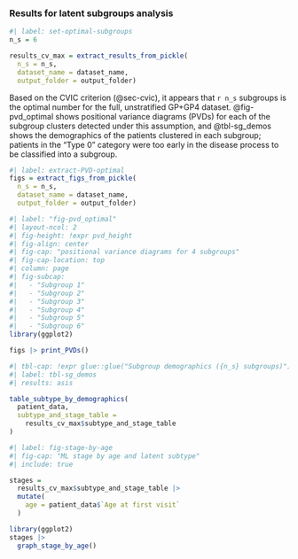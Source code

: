 ### Results for latent subgroups analysis {#sec-latent-subgroups .appendix}

```r
#| label: set-optimal-subgroups
n_s = 6

results_cv_max = extract_results_from_pickle(
  n_s = n_s,
  dataset_name = dataset_name,
  output_folder = output_folder)
```

Based on the CVIC criterion (@sec-cvic), it appears that `r n_s` subgroups is the optimal number for the full, unstratified GP+GP4 dataset.
@fig-pvd_optimal shows positional variance diagrams (PVDs) for each of the subgroup clusters detected under this assumption, and @tbl-sg_demos shows the demographics of the patients clustered in each subgroup; patients in the "Type 0" category were too early in the disease process to be classified into a subgroup.

```r
#| label: extract-PVD-optimal
figs = extract_figs_from_pickle(
  n_s = n_s,
  dataset_name = dataset_name,
  output_folder = output_folder)
```

```r
#| label: "fig-pvd_optimal"
#| layout-ncol: 2
#| fig-height: !expr pvd_height
#| fig-align: center
#| fig-cap: "positional variance diagrams for 4 subgroups"
#| fig-cap-location: top
#| column: page
#| fig-subcap:
#|   - "Subgroup 1"
#|   - "Subgroup 2"
#|   - "Subgroup 3"
#|   - "Subgroup 4"
#|   - "Subgroup 5"
#|   - "Subgroup 6"
library(ggplot2)

figs |> print_PVDs()

```

```r
#| tbl-cap: !expr glue::glue("Subgroup demographics ({n_s} subgroups)")
#| label: tbl-sg_demos
#| results: asis

table_subtype_by_demographics(
  patient_data,
  subtype_and_stage_table = 
    results_cv_max$subtype_and_stage_table
)

```

```r
#| label: fig-stage-by-age
#| fig-cap: "ML stage by age and latent subtype"
#| include: true

stages = 
  results_cv_max$subtype_and_stage_table |> 
  mutate(
    age = patient_data$`Age at first visit`
  )

library(ggplot2)
stages |>
  graph_stage_by_age()


```


